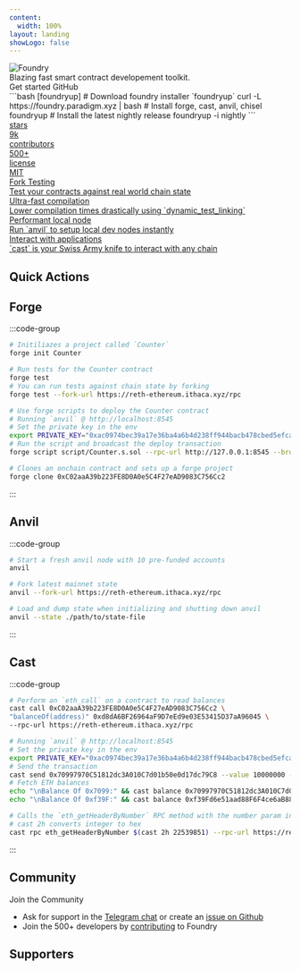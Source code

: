 ```yaml
---
content:
  width: 100%
layout: landing
showLogo: false
---
```


 
<div className="max-w-[1120px] mx-auto vp-doc relative px-[24px] mb-[64px] mt-[32px] md:px-0 md:mb-[32px]">  
  <div className="pt-[48px] max-sm:pt-0">
    <div className="max-sm:px-0 flex justify-between z-0 max-md:justify-center max-md:flex-col max-md:items-center max-md:space-y-6">
      <div className="space-y-8 max-w-[400px] flex flex-col items-start max-md:items-center">
        <div className="space-x-4 flex flex-row w-full">
          <img 
          src="/og-image.png" 
          alt="Foundry" 
          className="w-full h-auto rounded-xl shadow-lg"
          />
        </div>
        <div className="font-regular text-[21px] max-sm:text-[18px] text-[#919193] max-md:text-center">Blazing fast smart contract developement toolkit.</div>
        <div className="flex justify-center space-x-2">
          <HomePage.Button href="/introduction/getting-started" variant="accent">Get started</HomePage.Button>
          <HomePage.Button href="https://github.com/foundry-rs/foundry">GitHub</HomePage.Button>
        </div>
      </div>
        <div className="flex flex-col justify-between w-[540px] space-y-10 max-lg:w-[300px]">
        <div id="home-install" className="h-full">
        ```bash [foundryup]
        # Download foundry installer `foundryup` 
        curl -L https://foundry.paradigm.xyz | bash
        # Install forge, cast, anvil, chisel
        foundryup
        # Install the latest nightly release 
        foundryup -i nightly
        ```
        </div>
        <div className="flex justify-between space-x-2">
    <a href="https://github.com/foundry-rs/foundry/stargazers" className="cursor-pointer h-[36px] max-w-[120px] flex-1 relative rounded-lg overflow-hidden border border-black/10 dark:border-white/20" style={{ color: 'inherit' }} rel="noreferrer noopener" target="_blank">
      <div className="absolute flex z-[1] p-[6px] h-full w-full">
        <div className="flex-1 bg-white/60 dark:bg-black/40 flex items-center w-full h-full rounded-md">
          <span className="font-medium text-[15px] opacity-80 leading-none w-full text-center">stars</span>
        </div>
        <div className="flex items-center h-full px-2">
          <span className="font-medium text-[15px] text-center leading-none w-full text-black dark:text-white">9k</span>
        </div>
      </div>
      <div className="absolute left-0 right-0 top-0 bottom-0 bg-amber-500 opacity-10 z-[0]" />
      <div className="absolute left-0 right-0 top-0 bottom-0 backdrop-blur-[2px] backdrop-filter z-0" />
    </a>
    <a href="https://github.com/foundry-rs/foundry/contributors" className="cursor-pointer h-[36px] max-w-[160px] flex-1 relative rounded-lg overflow-hidden border border-green-400/50" style={{ color: 'inherit' }} rel="noreferrer noopener" target="_blank">
      <div className="absolute flex z-[1] p-[6px] h-full w-full">
        <div className="flex-1 bg-white/60 dark:bg-black/40 flex items-center w-full h-full rounded-md">
          <span className="font-medium text-[15px] leading-none opacity-80 w-full text-center">contributors</span>
        </div>
        <div className="flex items-center h-full px-2">
          <span className="font-medium text-[15px] leading-none text-center w-full text-green-400">500+</span>
        </div>
      </div>
      <div className="absolute left-0 right-0 top-0 bottom-0 bg-green-400 opacity-10 z-[0]" />
      <div className="absolute left-0 right-0 top-0 bottom-0 backdrop-blur-[2px] backdrop-filter z-[0]" />
    </a>
    <a href="https://github.com/foundry-rs/foundry/blob/master/LICENSE" className="cursor-pointer h-[36px] max-w-[130px] flex-1 relative rounded-lg overflow-hidden border border-black/10 dark:border-white/20 max-lg:hidden" style={{ color: 'inherit' }} rel="noreferrer noopener" target="_blank">
      <div className="absolute flex z-[1] p-[6px] h-full w-full">
        <div className="flex-1 bg-white/60 dark:bg-black/40 flex items-center w-full h-full rounded-md">
          <span className="font-medium text-[15px] leading-none opacity-80 w-full text-center">license</span>
        </div>
        <div className="flex items-center h-full px-2">
          <span className="font-medium text-[15px] leading-none text-center w-full text-black dark:text-white">MIT</span>
        </div>
      </div>
      <div className="absolute left-0 right-0 top-0 bottom-0 bg-black/5 dark:bg-white/5 z-[0]" />
      <div className="absolute left-0 right-0 top-0 bottom-0 backdrop-blur-[2px] backdrop-filter z-[0]" />
    </a>
    </div>
    </div>

  </div>
 
  <div className="flex justify-between flex-wrap mt-10">
      <div className="pr-2 w-1/4 max-lg:pb-3 max-sm:px-0 max-lg:w-1/2 max-sm:w-full z-0">
        <div className="relative w-full h-[168px] max-lg:h-[142px] overflow-hidden">
          <a href="/forge/tests/fork-testing" className="hover:bg-black/2 dark:hover:bg-white/2 border-black/10 dark:border-white/10 border border-solid rounded-lg h-full px-5 py-6 absolute z-10 flex flex-col justify-between w-full vocs_Link vocs_Link_styleless">
            <div className="text-xl font-medium text-black dark:text-white">Fork Testing</div>
            <div className="text-[17px] text-[#919193]">Test your contracts against real world chain state</div>
          </a>
          <div className="absolute left-0 right-0 top-0 bottom-0 dark:bg-[#313136] opacity-20 z-0" />
          <div className="absolute left-0 right-0 top-0 bottom-0 backdrop-filter backdrop-blur-[2px] z-0" />
        </div>
      </div>
      <div className="pl-2 pr-2 max-sm:px-0 max-lg:pb-3 max-lg:pr-0 w-1/4 max-lg:w-1/2 max-sm:w-full z-0">
        <div className="relative w-full h-[168px] max-lg:h-[142px]">
          <a href="/config/dynamic-test-linking" className="hover:bg-black/2 dark:hover:bg-white/2 border-black/10 dark:border-white/10 border border-solid rounded-lg h-full px-5 py-6 absolute z-10 flex flex-col justify-between w-full vocs_Link vocs_Link_styleless">
            <div className="text-xl font-medium text-black dark:text-white">Ultra-fast compilation</div>
            <div className="text-[17px] text-[#919193]">Lower compilation times drastically using `dynamic_test_linking`</div>
          </a>
          <div className="absolute left-0 right-0 top-0 bottom-0 dark:bg-[#313136] opacity-20 z-0" />
          <div className="absolute left-0 right-0 top-0 bottom-0 backdrop-filter backdrop-blur-[2px] z-0" />
        </div>
      </div>
      <div className="pl-2 pr-2 max-lg:pb-3 max-sm:px-0 max-lg:pl-0 w-1/4 max-lg:w-1/2 max-sm:w-full z-0">
        <div className="relative w-full h-[168px] max-lg:h-[142px]">
          <a href="/anvil/overview" className="hover:bg-black/2 dark:hover:bg-white/2 border-black/10 dark:border-white/10 border border-solid rounded-lg h-full px-5 py-6 absolute z-10 flex flex-col justify-between w-full vocs_Link vocs_Link_styleless">
            <div className="text-xl font-medium text-black dark:text-white">Performant local node</div>
            <div className="text-[17px] text-[#919193]">Run `anvil` to setup local dev nodes instantly</div>
          </a>
          <div className="absolute left-0 right-0 top-0 bottom-0 dark:bg-[#313136] opacity-20 z-0" />
          <div className="absolute left-0 right-0 top-0 bottom-0 backdrop-filter backdrop-blur-[2px] z-0" />
        </div>
      </div>
      <div className="pl-2 w-1/4 max-sm:px-0 max-lg:w-1/2 max-sm:w-full z-0">
        <div className="relative w-full h-[168px] max-lg:h-[142px]">
          <a href="/cast/overview" className="hover:bg-black/2 dark:hover:bg-white/2 border-black/10 dark:border-white/10 border border-solid rounded-lg h-full px-5 py-6 absolute z-10 flex flex-col justify-between w-full vocs_Link vocs_Link_styleless">
            <div className="text-xl font-medium text-black dark:text-white">Interact with applications</div>
            <div className="text-[17px] text-[#919193]">`cast` is your Swiss Army knife to interact with any chain</div>
          </a>
          <div className="absolute left-0 right-0 top-0 bottom-0 dark:bg-[#313136] opacity-20 z-0" />
          <div className="absolute left-0 right-0 top-0 bottom-0 backdrop-filter backdrop-blur-[2px] z-0" />
        </div>
      </div>
    </div>
    </div>
</div>
<article className="vocs_Content max-w-5xl mx-auto">

# Quick Actions

## Forge

:::code-group

```bash [Initialize forge project]
# Initiliazes a project called `Counter`
forge init Counter
```

```bash [Run tests]
# Run tests for the Counter contract
forge test
# You can run tests against chain state by forking
forge test --fork-url https://reth-ethereum.ithaca.xyz/rpc
```

```bash [Deploy contract]
# Use forge scripts to deploy the Counter contract
# Running `anvil` @ http://localhost:8545
# Set the private key in the env
export PRIVATE_KEY="0xac0974bec39a17e36ba4a6b4d238ff944bacb478cbed5efcae784d7bf4f2ff80" # Address - 0xf39fd6e51aad88f6f4ce6ab8827279cfffb92266
# Run the script and broadcast the deploy transaction
forge script script/Counter.s.sol --rpc-url http://127.0.0.1:8545 --broadcast --private-key $PRIVATE_KEY
```

```bash [Clone an onchain contract]
# Clones an onchain contract and sets up a forge project
forge clone 0xC02aaA39b223FE8D0A0e5C4F27eAD9083C756Cc2
```

:::

## Anvil

:::code-group

```bash [Start a local node]
# Start a fresh anvil node with 10 pre-funded accounts
anvil
```

```bash [Forking mainnet]
# Fork latest mainnet state
anvil --fork-url https://reth-ethereum.ithaca.xyz/rpc
```

```bash [Load and Dump State]
# Load and dump state when initializing and shutting down anvil
anvil --state ./path/to/state-file
```

:::

## Cast

:::code-group

```bash [Call a contract function]
# Perform an `eth_call` on a contract to read balances
cast call 0xC02aaA39b223FE8D0A0e5C4F27eAD9083C756Cc2 \
"balanceOf(address)" 0xd8dA6BF26964aF9D7eEd9e03E53415D37aA96045 \
--rpc-url https://reth-ethereum.ithaca.xyz/rpc
```

```bash [Send a transaction]
# Running `anvil` @ http://localhost:8545
# Set the private key in the env
export PRIVATE_KEY="0xac0974bec39a17e36ba4a6b4d238ff944bacb478cbed5efcae784d7bf4f2ff80"
# Send the transaction
cast send 0x70997970C51812dc3A010C7d01b50e0d17dc79C8 --value 10000000 --private-key $PRIVATE_KEY && \
# Fetch ETH balances
echo "\nBalance Of 0x7099:" && cast balance 0x70997970C51812dc3A010C7d01b50e0d17dc79C8 && \
echo "\nBalance Of 0xf39F:" && cast balance 0xf39Fd6e51aad88F6F4ce6aB8827279cffFb92266
```

```bash [Call JSON-RPC methods]
# Calls the `eth_getHeaderByNumber` RPC method with the number param in hexadecimal
# cast 2h converts integer to hex
cast rpc eth_getHeaderByNumber $(cast 2h 22539851) --rpc-url https://reth-ethereum.ithaca.xyz/rpc
```

:::

# Community

Join the Community

- Ask for support in the [Telegram chat](https://t.me/foundry_support) or create an [issue on Github](https://github.com/foundry-rs/foundry/issues)
- Join the 500+ developers by [contributing](https://github.com/foundry-rs/foundry/blob/master/CONTRIBUTING.md) to Foundry

# Supporters

<Sponsors />

</article>
